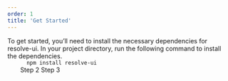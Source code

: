 ```yaml
---
order: 1
title: 'Get Started'
---
```


<StepTree>
  <StepTreeItem title="Install">
    To get started, you’ll need to install the necessary dependencies for resolve-ui. In your project directory, run the following command to install the dependencies.
    <Code>
      npm install resolve-ui
    </Code>
  </StepTreeItem>
  <StepTreeItem title="Configure Tailwind">
    Step 2
  </StepTreeItem>
  <StepTreeItem title="Usage">
    Step 3
  </StepTreeItem>
</StepTree>